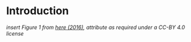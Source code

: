 # Introduction


_insert Figure 1 from [here (2016)](https://genomebiology.biomedcentral.com/articles/10.1186/s13059-016-0881-8), attribute as required under a CC-BY 4.0 license_